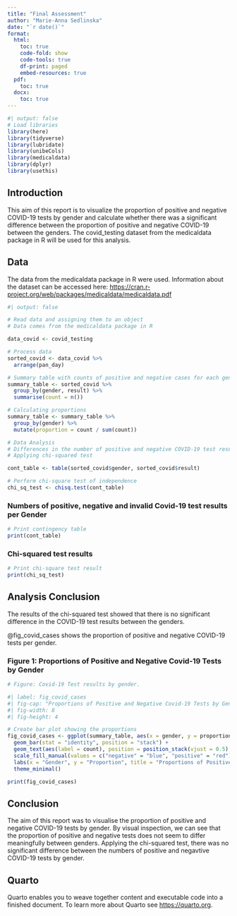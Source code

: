 ```yaml
---
title: "Final Assessment"
author: "Marie-Anna Sedlinska"
date: "`r date()`"
format:
  html:
    toc: true
    code-fold: show
    code-tools: true
    df-print: paged
    embed-resources: true
  pdf:
    toc: true
  docx:
    toc: true
---    
```

    
```r
#| output: false
# Load libraries
library(here)
library(tidyverse)
library(lubridate)
library(unibeCols)
library(medicaldata)
library(dplyr)
library(usethis)

```

## Introduction

This aim of this report is to visualize the proportion of positive and negative COVID-19 tests by gender and calculate whether there was a significant difference between the proportion of positive and negative COVID-19 between the genders. The covid_testing dataset from the medicaldata package in R will be used for this analysis. 


## Data 

The data from the medicaldata package in R were used. Information about the dataset can be accessed here: <https://cran.r-project.org/web/packages/medicaldata/medicaldata.pdf>


```r
#| output: false

# Read data and assigning them to an object
# Data comes from the medicaldata package in R

data_covid <- covid_testing
```

```r
# Process data
sorted_covid <- data_covid %>%
  arrange(pan_day)

# Summary table with counts of positive and negative cases for each gender
summary_table <- sorted_covid %>%
  group_by(gender, result) %>%
  summarise(count = n())

# Calculating proportions
summary_table <- summary_table %>%
  group_by(gender) %>%
  mutate(proportion = count / sum(count))


```


```r
# Data Analysis
# Differences in the number of positive and negative COVID-19 test results between genders.
# Applying chi-squared test

cont_table <- table(sorted_covid$gender, sorted_covid$result)

# Perform chi-square test of independence
chi_sq_test <- chisq.test(cont_table)
```

### Numbers of positive, negative and invalid Covid-19 test results per Gender

```r
# Print contingency table
print(cont_table)
```

### Chi-squared test results

```r
# Print chi-square test result
print(chi_sq_test)
```

## Analysis Conclusion

The results of the chi-squared test showed that there is no significant difference in the COVID-19 test results between the genders. 

@fig_covid_cases shows the proportion of positive and negative COVID-19 tests per gender.  

### Figure 1: Proportions of Positive and Negative Covid-19 Tests by Gender


```r

# Figure: Covid-19 Test results by gender. 

#| label: fig_covid_cases
#| fig-cap: "Proportions of Positive and Negative Covid-19 Tests by Gender."
#| fig-width: 8
#| fig-height: 4

# Create bar plot showing the proportions
fig_covid_cases <- ggplot(summary_table, aes(x = gender, y = proportion, fill = result)) +
  geom_bar(stat = "identity", position = "stack") +
  geom_text(aes(label = count), position = position_stack(vjust = 0.5), size = 3) + # Add text labels for exact counts
  scale_fill_manual(values = c("negative" = "blue", "positive" = "red")) +  # Set colors for negative and positive results
  labs(x = "Gender", y = "Proportion", title = "Proportions of Positive and Negative Covid-19 Tests by Gender") +
  theme_minimal()

print(fig_covid_cases)

```

## Conclusion

The aim of this report was to visualise the proportion of positive and negative COVID-19 tests by gender. By visual inspection, we can see that the proportion of positive and negative tests does not seem to differ meaningfully between genders. Applying the chi-squared test, there was no significant difference between the numbers of positive and negavtive COVID-19 tests by gender. 


## Quarto

Quarto enables you to weave together content and executable code into a finished document. To learn more about Quarto see <https://quarto.org>.


